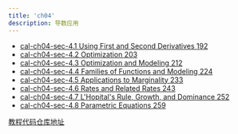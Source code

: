 ```yaml
---
title: 'ch04'
description: 导数应用
---
```



- [cal-ch04-sec-4.1 Using First and Second Derivatives 192](https://phpsmarter.github.io/plutonote/calculuswitjulia/ch04/cal-ch04-sec4.1.html) 
- [cal-ch04-sec-4.2 Optimization 203 ](https://phpsmarter.github.io/plutonote/calculuswitjulia/ch04/cal-ch04-sec4.2.html) 
- [cal-ch04-sec-4.3 Optimization and Modeling 212 ](https://phpsmarter.github.io/plutonote/calculuswitjulia/ch04/cal-ch04-sec4.3.html)
- [cal-ch04-sec-4.4 Families of Functions and Modeling 224  ](https://phpsmarter.github.io/plutonote/calculuswitjulia/ch04/cal-ch04-sec4.4.html)
- [cal-ch04-sec-4.5 Applications to Marginality 233 ](https://phpsmarter.github.io/plutonote/calculuswitjulia/ch04/cal-ch04-sec4.5.html)
- [cal-ch04-sec-4.6 Rates and Related Rates 243 ]()
- [cal-ch04-sec-4.7 L'Hopital's Rule, Growth, and Dominance 252]() 
- [cal-ch04-sec-4.8 Parametric Equations 259 ](https://phpsmarter.github.io/plutonote/calculuswitjulia/ch04/cal-ch04-sec4.8.html)

[教程代码仓库地址](https://github.com/phpsmarter/plutonote/tree/main/calculuswitjulia/ch04)



